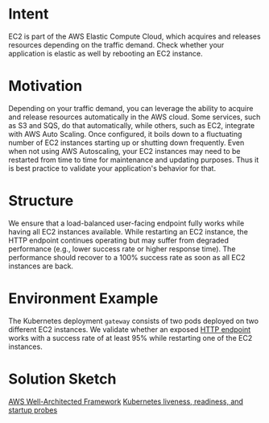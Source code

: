 # Intent

EC2 is part of the AWS Elastic Compute Cloud, which acquires and releases resources depending on the traffic demand.
Check whether your application is elastic as well by rebooting an EC2 instance.

# Motivation

Depending on your traffic demand, you can leverage the ability to acquire and release resources automatically in the AWS cloud.
Some services, such as S3 and SQS, do that automatically, while others, such as EC2, integrate with AWS Auto Scaling.
Once configured, it boils down to a fluctuating number of EC2 instances starting up or shutting down frequently.
Even when not using AWS Autoscaling, your EC2 instances may need to be restarted from time to time for maintenance and updating purposes.
Thus it is best practice to validate your application's behavior for that.

# Structure

We ensure that a load-balanced user-facing endpoint fully works while having all EC2 instances available.
While restarting an EC2 instance, the HTTP endpoint continues operating but may suffer from degraded performance (e.g., lower success rate or higher response time).
The performance should recover to a 100% success rate as soon as all EC2 instances are back.

# Environment Example

The Kubernetes deployment `gateway` consists of two pods deployed on two different EC2 instances.
We validate whether an exposed [HTTP endpoint](http://k8s.demo.steadybit.io/products) works with a success rate of at least 95% while restarting one of the EC2 instances.

# Solution Sketch

[AWS Well-Architected Framework](https://wa.aws.amazon.com/wat.concept.elasticity.en.html)
[Kubernetes liveness, readiness, and startup probes](https://kubernetes.io/docs/tasks/configure-pod-container/configure-liveness-readiness-startup-probes/)

